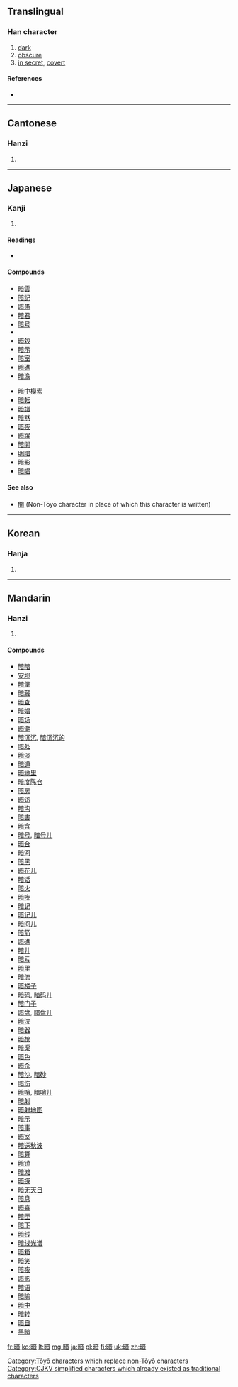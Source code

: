 {{also|晻|闇}}
==Translingual==

===Han character===
{{Han char|rn=72|rad=日|as=09|sn=13|four=6006<sub>1</sub>|canj=日卜廿日 (AYTA)|ids=⿰[[日]][[音]]}}

# [[dark]]
# [[obscure]]
# [[in secret]], [[covert]]

====References====
* {{Han ref|kx=0498.270|dkj=14065|dj=0866.200|hdz=21526.060|uh=6697|ud=26263|bh=B774|bd=46964}}

----

==Cantonese==

===Hanzi===
{{yue-hanzi|jyut=|y=am3, ngam3|tra=[[晻]], [[闇]]}}

# {{defn|lang=yue|sort=日09}}

----

==Japanese==

===Kanji===
{{ja-kanji|grade=3|rs=日09}}

# {{defn|lang=ja|sort=日09}}

====Readings====
* {{ja-readings|on=[[あん]] (an)|kun=[[くらい]] (kurai), [[やみ]] (yami)}}

====Compounds====
{{top2}}
* [[暗雲]]
* [[暗記]]
* [[暗愚]]
* [[暗君]]
* [[暗号]]
* {{term|暗黒||darkness|tr=あんこく, ankoku|sc=Jpan|lang=ja}}
* [[暗殺]]
* [[暗示]]
* [[暗室]]
* [[暗礁]]
* [[暗澹]]
{{mid2}}
* [[暗中模索]]
* [[暗転]]
* [[暗譜]]
* [[暗黙]]
* [[暗夜]]
* [[暗躍]]
* [[暗闇]]
* [[明暗]]
* [[暗影]]
* [[暗唱]]
{{bottom}}

====See also====
* [[闇]] (Non-Tōyō character in place of which this character is written)

[[Category:Tōyō characters which replace non-Tōyō characters]]

----

==Korean==

===Hanja===
{{ko-hanja|hangeul=암|eumhun=|rv=am|mr=am|y=am}}

# {{defn|lang=ko|sort=日09}}

[[Category:CJKV simplified characters which already existed as traditional characters]]

----

==Mandarin==

===Hanzi===
{{cmn-hanzi|tra=[[晻]], [[闇]]|pin=[[àn]] ([[an4]]), [[mǐng]] ([[ming3]])|wg=an<sup>4</sup>, ming<sup>3</sup>}}

# {{defn|lang=cmn|sort=日09}}

====Compounds====
* [[暗暗]]
* [[安坝]]
* [[暗堡]]
* [[暗藏]]
* [[暗查]]
* [[暗娼]]
* [[暗场]]
* [[暗潮]]
* [[暗沉沉]], [[暗沉沉的]]
* [[暗处]]
* [[暗淡]]
* [[暗道]]
* [[暗地里]]
* [[暗度陈仓]]
* [[暗房]]
* [[暗访]]
* [[暗沟]]
* [[暗害]]
* [[暗含]]
* [[暗号]], [[暗号儿]]
* [[暗合]]
* [[暗河]]
* [[暗黑]]
* [[暗花儿]]
* [[暗话]]
* [[暗火]]
* [[暗疾]]
* [[暗记]]
* [[暗记儿]]
* [[暗间儿]]
* [[暗箭]]
* [[暗礁]]
* [[暗井]]
* [[暗亏]]
* [[暗里]]
* [[暗流]]
* [[暗楼子]]
* [[暗码]], [[暗码儿]]
* [[暗门子]]
* [[暗盘]], [[暗盘儿]]
* [[暗泣]]
* [[暗器]]
* [[暗枪]]
* [[暗渠]]
* [[暗色]]
* [[暗杀]]
* [[暗沙]], [[暗砂]]
* [[暗伤]]
* [[暗哨]], [[暗哨儿]]
* [[暗射]]
* [[暗射地图]]
* [[暗示]]
* [[暗事]]
* [[暗室]]
* [[暗送秋波]]
* [[暗算]]
* [[暗锁]]
* [[暗滩]]
* [[暗探]]
* [[暗无天日]]
* [[暗息]]
* [[暗喜]]
* [[暗匣]]
* [[暗下]]
* [[暗线]]
* [[暗线光谱]]
* [[暗箱]]
* [[暗笑]]
* [[暗夜]]
* [[暗影]]
* [[暗语]]
* [[暗喻]]
* [[暗中]]
* [[暗转]]
* [[暗自]]
* [[黑暗]]

[[fr:暗]]
[[ko:暗]]
[[lt:暗]]
[[mg:暗]]
[[ja:暗]]
[[pl:暗]]
[[fi:暗]]
[[uk:暗]]
[[zh:暗]]